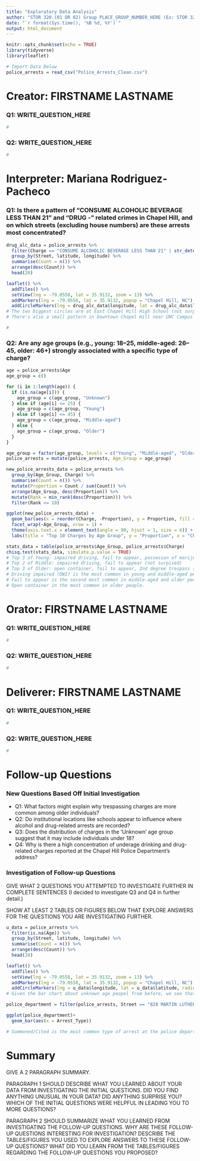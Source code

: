 ```yaml
---
title: "Exploratory Data Analysis"
author: "STOR 320.(01 OR 02) Group PLACE_GROUP_NUMBER_HERE (Ex: STOR 320.01 Group 12)"
date: "`r format(Sys.time(), '%B %d, %Y')`"
output: html_document
---
```


```r
knitr::opts_chunk$set(echo = TRUE)
library(tidyverse)
library(leaflet)

# Import Data Below
police_arrests = read_csv("Police_Arrests_Clean.csv")
```

# Creator: FIRSTNAME LASTNAME

### Q1: WRITE_QUESTION_HERE

```r
#
```

### Q2: WRITE_QUESTION_HERE

```r
#
```

# Interpreter: Mariana Rodriguez-Pacheco

### Q1: Is there a pattern of “CONSUME ALCOHOLIC BEVERAGE LESS THAN 21”  and “DRUG -” related crimes in Chapel Hill, and on which streets (excluding house numbers) are these arrests most concentrated?

```r
drug_alc_data = police_arrests %>%
  filter(Charge == "CONSUME ALCOHOLIC BEVERAGE LESS THAN 21" | str_detect(Charge, "DRUG")) %>%
  group_by(Street, latitude, longitude) %>%
  summarise(Count = n()) %>%
  arrange(desc(Count)) %>%
  head(20)

leaflet() %>%
  addTiles() %>%
  setView(lng = -79.0558, lat = 35.9132, zoom = 13) %>%
  addMarkers(lng = -79.0558, lat = 35.9132, popup = "Chapel Hill, NC") %>%
  addCircleMarkers(lng = drug_alc_data$longitude, lat = drug_alc_data$latitude, radius = drug_alc_data$Count / 2)
# The two biggest circles are at East Chapel Hill High School (not surprised) and Chapel Hill Police Department (very surprised)
# There's also a small pattern in Downtown Chapel Hill near UNC Campus (not surprised)
```
```r
#
```

### Q2: Are any age groups (e.g., young: 18–25, middle-aged: 26–45, older: 46+) strongly associated with a specific type of charge?

```r
age = police_arrests$Age
age_group = c()

for (i in 1:length(age)) {
  if (is.na(age[i])) {
    age_group = c(age_group, "Unknown")
  } else if (age[i] <= 25) {
    age_group = c(age_group, "Young")
  } else if (age[i] <= 45) {
    age_group = c(age_group, "Middle-aged")
  } else {
    age_group = c(age_group, "Older")
  }
}

age_group = factor(age_group, levels = c("Young", "Middle-aged", "Older", "Unknown"))
police_arrests = mutate(police_arrests, Age_Group = age_group)
```

```r
new_police_arrests_data = police_arrests %>%
  group_by(Age_Group, Charge) %>%
  summarise(Count = n()) %>%
  mutate(Proportion = Count / sum(Count)) %>%
  arrange(Age_Group, desc(Proportion)) %>%
  mutate(Rank = min_rank(desc(Proportion))) %>%
  filter(Rank <= 10)
```

```r
ggplot(new_police_arrests_data) +
  geom_bar(aes(x = reorder(Charge, -Proportion), y = Proportion, fill = Age_Group), stat = "identity") +
  facet_wrap(~Age_Group, nrow = 1) +
  theme(axis.text.x = element_text(angle = 90, hjust = 1, size = 6)) +
  labs(title = "Top 10 Charges by Age Group", y = "Proportion", x = "Charge")
```
```r
stats_data = table(police_arrests$Age_Group, police_arrests$Charge)
chisq.test(stats_data, simulate.p.value = TRUE)
# Top 3 of Young: impaired driving, fail to appear, possesion of marijuana (not surpised)
# Top 2 of Middle: impaired driving, fail to appear (not surpised)
# Top 3 of Older: open container, fail to appear, 2nd degree trespass (surprised)
# Driving impaired (DWI) is the most common in young and middle-aged people. 
# Fail to appear is the second most common in middle-aged and older people.
# Open container in the most common in older people.
```

# Orator: FIRSTNAME LASTNAME

### Q1: WRITE_QUESTION_HERE

```r
#
```

### Q2: WRITE_QUESTION_HERE

```r
#
```

# Deliverer: FIRSTNAME LASTNAME

### Q1: WRITE_QUESTION_HERE

```r
#
```

### Q2: WRITE_QUESTION_HERE

```r
#
```

# Follow-up Questions

### New Questions Based Off Initial Investigation

- Q1: What factors might explain why trespassing charges are more common among older individuals?
- Q2: Do institutional locations like schools appear to influence where alcohol and drug-related arrests are recorded?
- Q3: Does the distribution of charges in the 'Unknown' age group suggest that it may include individuals under 18?
- Q4: Why is there a high concentration of underage drinking and drug-related charges reported at the Chapel Hill Police Department’s address?

### Investigation of Follow-up Questions

GIVE WHAT 2 QUESTIONS YOU ATTEMPTED TO INVESTIGATE FURTHER IN COMPLETE SENTENCES (I decided to investigate Q3 and Q4 in further detail.)

SHOW AT LEAST 2 TABLES OR FIGURES BELOW THAT EXPLORE ANSWERS FOR THE QUESTIONS YOU ARE INVESTIGATING FURTHER.

```r
u_data = police_arrests %>%
  filter(is.na(Age)) %>%
  group_by(Street, latitude, longitude) %>%
  summarise(Count = n()) %>%
  arrange(desc(Count)) %>%
  head(20)

leaflet() %>%
  addTiles() %>%
  setView(lng = -79.0558, lat = 35.9132, zoom = 13) %>%
  addMarkers(lng = -79.0558, lat = 35.9132, popup = "Chapel Hill, NC") %>%
  addCircleMarkers(lng = u_data$longitude, lat = u_data$latitude, radius = u_data$Count / 2)
# Given the bar chart about unknown age peopel from before, we see that the three most common charges are underage possesion, possesion of marijuana, and consume alocholic beverage less than 21. The three most common places are the police department, east chapel hill high shcool and chapel hill high school. You can also that along with unknown age, there is also unknown race, gender, and ethnicty. This could be due to protecting the identity of minors.
```

```r
police_department = filter(police_arrests, Street == "828 MARTIN LUTHER KING JR BLVD", Charge == "CONSUME ALCOHOLIC BEVERAGE LESS THAN 21" | str_detect(Charge, "DRUG"))

ggplot(police_department)+
  geom_bar(aes(x = Arrest_Type))

# Summoned/Cited is the most common type of arrest at the police department if you have alcohol or drug charges. A summoned/cited arrest, in legal terms, refers to a situation where a person is formally notified of criminal charges and ordered to appear in court, but is not physically arrested and taken into custody. Instead, they receive a summons or citation, which serves as a formal notification of the charges and an order to appear in court on a specific date and time. 
```

# Summary

GIVE A 2 PARAGRAPH SUMMARY. 

PARAGRAPH 1 SHOULD DESCRIBE WHAT YOU LEARNED ABOUT YOUR DATA FROM INVESTIGATING THE INITIAL QUESTIONS. DID YOU FIND ANYTHING UNUSUAL IN YOUR DATA? DID ANYTHING SURPRISE YOU? WHICH OF THE INITIAL QUESTIONS WERE HELPFUL IN LEADING YOU TO MORE QUESTIONS?

PARAGRAPH 2 SHOULD SUMMARIZE WHAT YOU LEARNED FROM INVESTIGATING THE FOLLOW-UP QUESTIONS. WHY ARE THESE FOLLOW-UP QUESTIONS INTERESTING FOR INVESTIGATION? DESCRIBE THE TABLES/FIGURES YOU USED TO EXPLORE ANSWERS TO THESE FOLLOW-UP QUESTIONS? WHAT DID YOU LEARN FROM THE TABLES/FIGURES REGARDING THE FOLLOW-UP QUESTIONS YOU PROPOSED?















